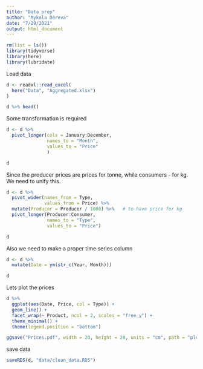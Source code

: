 ```yaml
---
title: "Data prep"
author: "Mykola Dereva"
date: "7/29/2021"
output: html_document
---
```


```r
rm(list = ls())
library(tidyverse)
library(here)
library(lubridate)
```

Load data
```r
d <- readxl::read_excel(
  here("Data", "Aggregated.xlsx")
)
```

```r
d %>% head()
```

Some transformation is required

```r
d <- d %>%
  pivot_longer(cols = January:December,
               names_to = "Month",
               values_to = "Price"
               )

d
```


Since the producer prices are prices for tonne, while consumers - for kg. 
We need to unify this. 

```r
d <- d %>% 
  pivot_wider(names_from = Type,
              values_from = Price) %>% 
  mutate(Producer = Producer / 1000) %>%   # to have price for kg
  pivot_longer(Producer:Consumer,
               names_to = "Type",
               values_to = "Price")

d
```

Also we need to make a proper time series column
```r
d <- d %>% 
  mutate(Date = ym(str_c(Year, Month)))

d
```

Lets plot the prices
```r
d %>% 
  ggplot(aes(Date, Price, col = Type)) +
  geom_line() +
  facet_wrap(~ Product, ncol = 2, scales = "free_y") +
  theme_minimal() +
  theme(legend.position = "bottom")
```
```r

ggsave("Prices.pdf", width = 20, height = 20, units = "cm", path = "plots/")
```


save data
```r
saveRDS(d, "data/clean_data.RDS")
```


